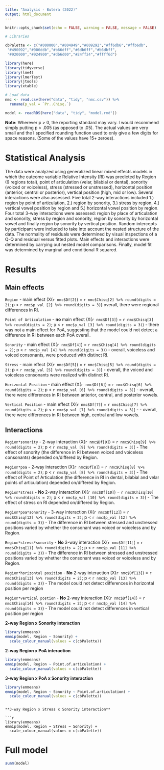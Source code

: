 ```yaml
---
title: "Analysis - Butera (2022)"
output: html_document
---
```

 
```r
knitr::opts_chunk$set(echo = FALSE, warning = FALSE, message = FALSE)
```

```r
# Libraries 

cbPalette <- c("#000000","#004949","#009292","#ff6db6","#ffb6db",
 "#490092","#006ddb","#b66dff","#6db6ff","#b6dbff",
 "#920000","#924900","#db6d00","#24ff24","#ffff6d")

library(here)
library(tidyverse)
library(lme4)
library(lmerTest)
library(jtools)
library(xtable)

# Load data 
nmc <- read.csv(here("data", "tidy", "nmc.csv")) %>% 
  rename(p_val = `Pr..Chisq.`)

model <- readRDS(here("data", "tidy", "model.rmd"))
```

**Note:** Wherever p > 0, the reporting standard may vary. I would recommend simply putting p > .005 (as opposed to .05).
The actual values are very small and the I specified rounding function used to only give a few digits for space reasons. (Some of the values have 15+ zeroes).


# Statistical Analysis 

The data were analyzed using generalized linear mixed effects models in which the outcome variable Relative Intensity (RI) was predicted by Region (6 regions total), point of articulation (velar, bilabial or dental), sonority (voiced or voiceless), stress (stressed or unstressed), horizontal position (anterior, central or posterior), vertical position (high, mid or low).
Several interactions were also assessed.
Five total 2-way interactions included 1.) region by point of articulation, 2.) region by sonority, 3.) stress by region, 4.) vertical vowel position by region and 5.) horizontal vowel position by region.
Four total 3-way interactions were assessed: region by place of articulation and sonority, stress by region and sonority, region by sonority by horizontal vowel and finally region by sonority by vertical position. 
Random intercepts by participant were included to take into account the nested structure of the data.
The normality of residuals were determined by visual inspections of a Q-Q and residual versus fitted plots. 
Main effects and interactions were determined by carrying out nested model comparisons. Finally, model fit was determined by marginal and conditional R squared. 

# Results 

## Main effects 

`Region` - main effect (X(`r nmc$Df[2]`) = `r nmc$Chisq[2] %>% round(digits = 2)`; p < 
`r nmc$p_val [2] %>% round(digits = 3)`) overall, there were regional differences in RI. 

`Point of Articulation` - **no** main effect (X(`r nmc$Df[3]`) = `r nmc$Chisq[3] %>% round(digits = 2)`; p < `r nmc$p_val [3] %>% round(digits = 3)`) - there was not a main effect for PoA, suggesting that the model could not detect a difference in RI between each PoA overall. 

`Sonority` - main effect (X(`r nmc$Df[4]`) = `r nmc$Chisq[4] %>% round(digits = 2)`; p < `r nmc$p_val [4] %>% round(digits = 3)`) - overall, voiceless and voiced consonants, were produced with distinct RI.

`Stress` - main effect (X(`r nmc$Df[5]`) = `r nmc$Chisq[5] %>% round(digits = 2)`; p < 
`r nmc$p_val [5] %>% round(digits = 3)`) - overall, the voiced and voiceless consonants were realized with distinct RI.

`Horizontal Position` - main effect (X(`r nmc$Df[6]`) = `r nmc$Chisq[6] %>% round(digits = 2)`; p < `r nmc$p_val [6] %>% round(digits = 3)`) - overall, there were differences in RI between anterior, central, and posterior vowels.

`Vertical Position` - main effect (X(`r nmc$Df[7]`) = `r nmc$Chisq[7] %>% round(digits = 2)`; p < `r nmc$p_val [7] %>% round(digits = 3)`) - - overall, there were differences in RI between high, central and low vowels. 

## Interactions 

`Region*sonority` - 2-way interaction (X(`r nmc$Df[9]`) = `r nmc$Chisq[9] %>% round(digits = 2)`; p < `r nmc$p_val [9] %>% round(digits = 3)`) - The effect of sonority (the difference in RI between voiced and voiceless consonants) depended on/differed by Region. 

`Region*poa` - 2-way interaction (X(`r nmc$Df[8]`) = `r nmc$Chisq[8] %>% round(digits = 2)`; p < `r nmc$p_val [8] %>% round(digits = 3)`) - The effect of Point of Articulation (the difference in RI in dental, bilabial and velar points of articulation) depended on/differed by Region. 

`Region*stress` - **No** 2-way interaction (X(`r nmc$Df[10]`) = `r nmc$Chisq[10] %>% round(digits = 2)`; p < `r nmc$p_val [10] %>% round(digits = 3)`) - The effect of stress on RI depended on/differed by Region. 

`Region*poa*sonority` - 3-way interaction (X(`r nmc$Df[12]`) = `r nmc$Chisq[12] %>% round(digits = 2)`; p < `r nmc$p_val [12] %>% round(digits = 3)`) - The difference in RI between stressed and unstressed positions varied by whether the consonant was voiced or voiceless and by Region. 

`Region*stress*sonority` - **No** 3-way interaction (X(`r nmc$Df[11]`) = `r nmc$Chisq[11] %>% round(digits = 2)`; p < `r nmc$p_val [11] %>% round(digits = 3)`) - The difference in RI between stressed and unstressed positions varied by whether the consonant was voiced or voiceless and by Region. 

`Region*horizontal position` - **No** 2-way interaction (X(`r nmc$Df[13]`) = `r nmc$Chisq[13] %>% round(digits = 2)`; p < `r nmc$p_val [13] %>% round(digits = 3)`) - The model could not detect differences in horizontal position per region

`Region*vertical postion` - **No** 2-way interaction (X(`r nmc$Df[14]`) = `r nmc$Chisq[14] %>% round(digits = 2)`; p < `r nmc$p_val [14] %>% round(digits = 3)`) - The model could not detect differences in vertical position per region


**2-way Region x Sonority interaction**

```r
library(emmeans)
emmip(model, Region ~ Sonority) +
  scale_colour_manual(values = c(cbPalette))
```


**2-way Region x PoA interaction**

```r
library(emmeans)
emmip(model, Region ~ Point.of.articulation) +
  scale_colour_manual(values = c(cbPalette))
```

**3-way Region x PoA x Sonority interaction**

```r
library(emmeans)
emmip(model, Region ~ Sonority ~ Point.of.articulation) +
  scale_colour_manual(values = c(cbPalette))
```
```

**3-way Region x Stress x Sonority interaction**

```r
library(emmeans)
emmip(model, Region ~ Stress ~ Sonority) +
  scale_colour_manual(values = c(cbPalette))
```

# Full model 

```r
summ(model)
```

